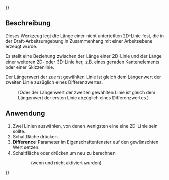 {{UnfinishedDocu{{#translation:}}}}
<languages/>

{{Docnav/de
|[[Assembly3_ConstraintLengthRatio/de|Längenverhältnis]]
|[[Assembly3_ConstraintLengthEqualPointLineDistance/de|Länge gleich Punkt-Linie-Abstand]]
|[[Assembly3_Workbench/de|Assembly3]]
|IconL=Assembly_ConstraintLengthRatio.svg
|IconR=Assembly_ConstraintLengthEqualPointLineDistance.svg
|IconC=Assembly3_workbench_icon.svg
}}

{{GuiCommand/de
|Name=Assembly3 ConstraintLengthDifference
|Name/de =Assembly3 Längendifferenz
|Icon=Assembly_ConstraintLengthDifference.svg
|Workbenches=[[Assembly3_Workbench/de|Assembly3]]
}}

<span id="Description"></span>
== Beschreibung ==

Dieses Werkzeug legt die Länge einer nicht unterteilten 2D-Linie fest, die in der Draft-Arbeitsumgebung in Zusammenhang mit einer Arbeitsebene erzeugt wurde.

Es stellt eine Beziehung zwischen der Länge einer 2D-Linie und der Länge einer weiteren 2D- oder 3D-Linie her, z.B. eines geraden Kantenelements oder einer Skizzenlinie.

Der Längenwert der zuerst gewählten Linie ist gleich dem Längenwert der zweiten Linie zuzüglich eines Differenzwertes.
:(Oder der Längenwert der zweiten gewählten Linie ist gleich dem Längenwert der ersten Linie abzüglich eines Differenzwertes.)

<span id="Usage"></span>
== Anwendung == 

# Zwei Linien auswählen, von denen wenigsten eine eine 2D-Linie sein sollte.
# Schaltfläche {{Button|[[Image:Assembly_ConstraintLengthDifference.svg|16px]] [[Assembly3_ConstraintLengthDifference/de|Längendifferenz]]}} drücken.
# '''Difference'''-Parameter im Eigenschaftenfenster auf den gewünschten Wert setzen.
# Schaltfläche {{Button|[[Image:Assembly3_workbench_icon.svg|16px]] [[Assembly3_ResolveConstraints/de|Beziehungen berechnen]]}} oder {{Button|[[Image:Assembly_QuickSolve.svg|16px]] [[Assembly3_QuickSolve/de|Schnelle Berechnung]]}} drücken um neu zu berechnen
:: (wenn {{Button|[[Image:Assembly_AutoRecompute.svg|16px]] [[Assembly3_AutoRecompute/de|Automatische Berechnung]]}} und {{Button|[[Image:Assembly_SmartRecompute.svg|16px]] [[Assembly3_SmartRecompute/de|Smarte Berechnung]]}}  nicht aktiviert wurden).

   
{{Docnav/de
|[[Assembly3_ConstraintLengthRatio/de|Längenverhältnis]]
|[[Assembly3_ConstraintLengthEqualPointLineDistance/de|Länge gleich Punkt-Linie-Abstand]]
|[[Assembly3_Workbench/de|Assembly3]]
|IconL=Assembly_ConstraintLengthRatio.svg
|IconR=Assembly_ConstraintLengthEqualPointLineDistance.svg
|IconC=Assembly3_workbench_icon.svg
}}

{{Userdocnavi{{#translation:}}}}